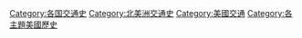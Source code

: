 [[Category:各国交通史|Category:各国交通史]]
[[Category:北美洲交通史|Category:北美洲交通史]]
[[Category:美國交通|Category:美國交通]]
[[Category:各主題美國歷史|Category:各主題美國歷史]]
